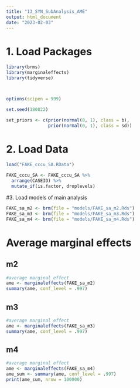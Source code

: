 ```yaml
---
title: "13_SYN_SubAnalysis_AME"
output: html_document
date: "2023-02-03"
---
```


# 1. Load Packages
```r
library(brms)
library(marginaleffects)
library(tidyverse)



options(scipen = 999)

set.seed(180822)

set_priors <- c(prior(normal(0, 1), class = b),
                prior(normal(0, 1), class = sd))
```

# 2. Load Data
```r
load("FAKE_cccu_SA.RData")

FAKE_cccu_SA <- FAKE_cccu_SA %>%
  arrange(CASEID) %>%
  mutate_if(is.factor, droplevels)
```


#3. Load models of main analysis
```r
FAKE_sa_m2 <- brm(file = "models/FAKE_sa_m2.Rds")
FAKE_sa_m3 <- brm(file = "models/FAKE_sa_m3.Rds")
FAKE_sa_m4 <- brm(file = "models/FAKE_sa_m4.Rds")
```

# Average marginal effects

## m2
```r
#average marginal effect
ame <- marginaleffects(FAKE_sa_m2)
summary(ame, conf_level = .997)
```

## m3
```r
#average marginal effect
ame <- marginaleffects(FAKE_sa_m3)
summary(ame, conf_level = .997)
```

## m4
```r
#average marginal effect
ame <- marginaleffects(FAKE_sa_m4)
ame_sum <- summary(ame, conf_level = .997)
print(ame_sum, nrow = 100000)
```


